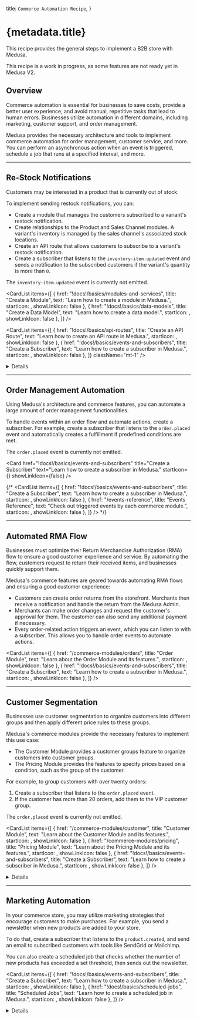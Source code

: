 
  title: `Commerce Automation Recipe`,
}

# {metadata.title}

This recipe provides the general steps to implement a B2B store with Medusa.

<Note type="soon" title="In Development">

This recipe is a work in progress, as some features are not ready yet in Medusa V2.

</Note>

## Overview

Commerce automation is essential for businesses to save costs, provide a better user experience, and avoid manual, repetitive tasks that lead to human errors. Businesses utilize automation in different domains, including marketing, customer support, and order management.

Medusa provides the necessary architecture and tools to implement commerce automation for order management, customer service, and more. You can perform an asynchronous action when an event is triggered, schedule a job that runs at a specified interval, and more.

---

## Re-Stock Notifications

Customers may be interested in a product that is currently out of stock.

To implement sending restock notifications, you can:

- Create a module that manages the customers subscribed to a variant's restock notification.
- Create relationships to the Product and Sales Channel modules. A variant's inventory is managed by the sales channel's associated stock locations.
- Create an API route that allows customers to subscribe to a variant's restock notification.
- Create a subscriber that listens to the `inventory-item.updated` event and sends a notification to the subscribed customers if the variant's quantity is more than `0`.

<Note type="soon">

The `inventory-item.updated` event is currently not emitted. 

</Note>

<CardList items={[
  {
    href: "!docs!/basics/modules-and-services",
    title: "Create a Module",
    text: "Learn how to create a module in Medusa.",
    startIcon: <AcademicCapSolid />,
    showLinkIcon: false
  },
  {
    href: "!docs!/basics/data-models",
    title: "Create a Data Model",
    text: "Learn how to create a data model.",
    startIcon: <AcademicCapSolid />,
    showLinkIcon: false
  },
]} />

<CardList items={[
  {
    href: "!docs!/basics/api-routes",
    title: "Create an API Route",
    text: "Learn how to create an API route in Medusa.",
    startIcon: <AcademicCapSolid />,
    showLinkIcon: false
  },
  {
    href: "!docs!/basics/events-and-subscribers",
    title: "Create a Subscriber",
    text: "Learn how to create a subscriber in Medusa.",
    startIcon: <AcademicCapSolid />,
    showLinkIcon: false
  },
]} className="mt-1" />

<Details summaryContent="Example">

  In this example, you'll create a Restock Notification Module with the features explained above.

  ### Create Restock Notification Module

  Start by creating the `src/modules/restock-notification` directory.

  Then, create the file `src/modules/restock-notification/models/restock-notification.ts` with the following content:

  ["5", "email", "The email of the customer to send the notification to when the item is restocked."],
  ["6", "variant_id", "The ID of the variant the customer is subscribed to."],
  ["7", "sales_channel_id", "The ID of the sales channel the customer is viewing the product variant from."]
]

  ```ts title="src/modules/restock-notification/models/restock-notification.ts" highlights={restockModelHighlights}
  import { model } from "@medusajs/utils"

  const RestockNotification = model.define("restock_notification", {
    id: model.id().primaryKey(),
    email: model.text(),
    variant_id: model.text(),
    sales_channel_id: model.text(),
  })

  export default RestockNotification
  ```

  This creates a `RestockNotification` data model with the following properties:

  - `id`: An automatically generated ID.
  - `email`: The email of the customer to send the notification to when the item is restocked.
  - `variant_id`: The ID of the variant the customer is subscribed to. This will later be used to form a relationship with the `ProductVariant` data model of the Product Module.
  - `sales_channel_id`: The ID of the sales channel the customer is viewing the product variant from. This will later be used to form a relationship with the `SalesChannel` data model of the Sales Channel Module.

  Since a variant's inventory is managed based on the locations of each sales channel, you have to specify which sales channel to check stock quantity in.

  Next, create the file `src/modules/restock-notification/migrations/Migration20240516140616.ts` with the following content:

  ```ts title="src/modules/restock-notification/migrations/Migration20240516140616.ts"
  import { Migration } from "@mikro-orm/migrations"
  
  export class Migration20240516140616 extends Migration {

    async up(): Promise<void> {
      this.addSql("create table if not exists \"restock_notification\" (\"id\" text not null, \"email\" text not null, \"variant_id\" text not null, \"sales_channel_id\" text not null, constraint \"restock_notification_pkey\" primary key (\"id\"));")
    }

    async down(): Promise<void> {
      this.addSql("drop table if exists \"restock_notification\" cascade;")
    }

  }
  ```

  You'll run the migration to reflect the changes on the database after finishing the module's definition.

  Then, create the module's main service at `src/modules/restock-notification/service.ts` with the following content:

  ```ts title="src/modules/restock-notification/service.ts"
  import { MedusaService } from "@medusajs/utils"
  import RestockNotification from "./models/restock-notification"

  class RestockNotificationModuleService extends MedusaService({
    RestockNotification,
  }){
    // TODO add custom methods
  }

  export default RestockNotificationModuleService
  ```

  The module's main service extends the service factory which generates basic management features for the `RestockNotification` data model.

  Next, create the module's definition file `src/modules/restock-notification/index.ts` with the following content:

  ```ts title="src/modules/restock-notification/index.ts"
  import RestockNotificationModuleService from "./service"
  import { Module } from "@medusajs/utils"

  export default Module("restock-notification", {
    service: RestockNotificationModuleService,
  })
  ```

  Finally, add the module to the `modules` object in `medusa-config.js`:

  ```js title="medusa-config.js"
  module.exports = defineConfig({
    // ...
    modules: {
      "restockNotificationModuleService": {
        resolve: "./modules/restock-notification",
        definition: {
          isQueryable: true,
        },
      },
    },
  })
  ```

  You can now run the module's migrations with the following command:

  ```bash npm2yarn
  npx medusa migrations run
  ```

  ### Create Restock Notification API Route

  Create the file `src/api/store/restock-notification/route.ts` with the following content:

  ```ts title="src/api/store/restock-notification/route.ts" collapsibleLines="1-13" expandButtonLabel="Show Imports"
  import type { 
    MedusaRequest, 
    MedusaResponse,
  } from "@medusajs/medusa"
  import RestockNotificationModuleService 
    from "../../../modules/restock-notification/service"

  type RestockNotificationReq = {
    email: string
    variant_id: string
    sales_channel_id: string
  }

  export async function POST(
    req: MedusaRequest<RestockNotificationReq>, 
    res: MedusaResponse
  ) {
    const restockNotificationModuleService: 
      RestockNotificationModuleService = req.scope.resolve(
        "restockNotificationModuleService"
      )

    await restockNotificationModuleService.createRestockNotifications(
      req.body
    )

    res.json({
      success: true,
    })
  }
  ```

  This creates a `POST` API route at `/store/restock-notification`. It accepts the `email`, `variant_id`, and `sales_channel_id` request body parameters and creates a restock notification.

  ### Create Inventory Item Updated Subscriber

  To handle the sending of the restock notifications, create a subscriber that listens to the `inventory-item.updated` event, then sends a notification using the Notification Module to subscribed emails.

  <Note type="soon">

  The `inventory-item.updated` event is currently not emitted.

  </Note>

  {/* To handle the sending of the restock notifications, create the file `src/subscribers/inventory-item-update.ts` with the following content: */}

  ["48", "inventoryVariantLinkService", "Retrieve an instance of the link service for the product-variant-inventory-item link module."],
  ["55", "inventoryVariantItems", "Retrieve the variants linked to the updated inventory item."],
  ["68", "restockQuery", "Assemble the query to retrieve the restock notifications with their associated variants."],
  ["81", "restockNotifications", "Retrieve the restock notifications using the query."],
  ["84", "salesChannelLocationService", "Retrieve an instance of the link service for the sales-channel-stock-location link module."],
  ["93", "salesChannelLocations", "Retrieve the stock locations linked to the restock notification's sales channel."],
  ["107", "availableQuantity", "Retrieve the available quantity of the variant in the retrieved stock locations."],
  ["116", "continue", "Only send the notification if the available quantity is greater than `0`"],
  ["119", "createNotifications", "Send the notification to the customer using the Notification Module."],
  ["122", '"test_template"', "Replace with the actual template used for sending the email."],
  ["123", "data", "The data to send along to the third-party service sending the notification."],
  ["131", "deleteRestockNotifications", "Delete the restock notification to not send the notification again."]
]

  {/* ```ts title="src/subscribers/inventory-item-update.ts" highlights={subscriberHighlights} collapsibleLines="1-20" expandButtonLabel="Show Imports"
    SubscriberArgs,
    SubscriberConfig,
  } from "@medusajs/medusa"
    IInventoryService, 
    INotificationModuleService, 
    RemoteQueryFunction,
  } from "@medusajs/types"
    ContainerRegistrationKeys, 
    Modules, 
    remoteQueryObjectFromString,
  } from "@medusajs/utils"
    RemoteLink,
  } from "@medusajs/modules-sdk"
    from "../modules/restock-notification/service"

  // subscriber function
    data,
    container,
  }: SubscriberArgs<{ id: string }>) {
    const remoteQuery: RemoteQueryFunction = container.resolve(
      ContainerRegistrationKeys.REMOTE_QUERY
    )
    const remoteLink: RemoteLink = container.resolve(
      ContainerRegistrationKeys.REMOTE_LINK
    )
    const restockNotificationModuleService: 
      RestockNotificationModuleService = container.resolve(
        "restockNotificationModuleService"
      )
    const inventoryModuleService: IInventoryService = 
      container.resolve(Modules.INVENTORY)
    const notificationModuleService: INotificationModuleService =
      container.resolve(
        Modules.NOTIFICATION
      )

    const inventoryItemId = "data" in data ? data.data.id : data.id

    const inventoryVariantLinkService = remoteLink.getLinkModule(
      Modules.PRODUCT, 
      "variant_id", 
      Modules.INVENTORY, 
      "inventory_item_id"
    )

    const inventoryVariantItems = 
      await inventoryVariantLinkService.list({
        inventory_item_id: [inventoryItemId],
      }) as {
        variant_id: string,
        inventory_item_id: string
      }[]

    if (!inventoryVariantItems.length) {
      console.log("no inventory variant items")
      return
    }

    const restockQuery = remoteQueryObjectFromString({
      entryPoint: "restock_notification",
      fields: [
        "email",
        "variant.name",
      ],
      variables: {
        filters: {
          variant_id: inventoryVariantItems[0].variant_id,
        },
      },
    })

    const restockNotifications = 
      await remoteQuery(restockQuery)

    const salesChannelLocationService = remoteLink.getLinkModule(
      Modules.SALES_CHANNEL,
      "sales_channel_id",
      Modules.STOCK_LOCATION,
      "stock_location_id"
    )

    for (const restockNotification of restockNotifications) {
      const salesChannelLocations = 
        await salesChannelLocationService.list({
          sales_channel_id: [
            restockNotification.sales_channel_id,
          ],
        }) as {
          stock_location_id: string
          sales_channel_id: string
        }[]

      if (!salesChannelLocations.length) {
        continue
      }

      const availableQuantity = await inventoryModuleService
        .retrieveAvailableQuantity(
          inventoryItemId,
          salesChannelLocations.map(
            (salesChannelLocation) => 
              salesChannelLocation.stock_location_id
          )
        )

      if (availableQuantity === 0) {
        continue
      }
      
      notificationModuleService.createNotifications({
        to: restockNotification.email,
        channel: "email",
        template: "test_template",
        data: {
          variant_id: restockNotification.variant_id,
          variant_name: restockNotification.variant.title,
          // other data...
        },
      })

      // delete the restock notification
      await restockNotificationModuleService
        .deleteRestockNotifications(restockNotification.id)
    }
  }

  // subscriber config
    event: "inventory-item.updated",
  }
  ```

  This adds a subscriber to the `inventory-item.updated` event. In the subscriber handler function, you:

  - Retrieve an instance of the link service for the product-variant-inventory-item link module.
  - Retrieve the variants linked to the updated inventory item.
  - Retrieve the restock notifications of those variants.
  - For each restock notification, you:
      - Retrieve its quantity based on the stock location associated with the restock notification's sales channel.
      - If the quantity is greater than `0`, you send a notification using the Notification Module and delete the restock notification. */}

</Details>

---

## Automated Customer Support

Customer support is essential to build a store's brand and customer loyalty. This can include integrating with third-party services or automating notifications sent to customers when changes happen related to their orders, returns, exchanges, and more.

You can use the Notification Module to send notifications when an action is triggered, such as when a customer or their order is updated.

{/* <Note title="Tip">

The [Events reference](../../events-reference/page.mdx) shows an extensive list of events triggered by the each commerce module.

</Note> */}

Medusa also provides Notification Module Providers that integrate with third-party services, such as SendGrid.

<CardList items={[
  {
    href: "/architectural-modules/notification",
    title: "Notification Module",
    text: "Learn about the Notification Module.",
    startIcon: <AcademicCapSolid />,
    showLinkIcon: false
  },
  {
    href: "!docs!/basics/events-and-subscribers",
    title: "Create Subscriber",
    text: "Learn how to create a subscriber to handle events.",
    startIcon: <AcademicCapSolid />,
    showLinkIcon: false
  },
]} />

---

## Automatic Data Synchronization

As your commerce store grows, you'll likely need to synchronize data across different systems. For example, you need to synchronize data with an ERP system or a data warehouse.

To implement that:

- Create a workflow that implements the synchronization steps, along with retry and rollback logic.
- Create a scheduled job that executes the workflow automatically at the specified time pattern.

<Card
  href="!docs!/basics/scheduled-jobs"
  title="Create a Scheduled Job"
  text="Learn how to create a scheduled job in Medusa."
  startIcon={<AcademicCapSolid />}
  showLinkIcon={false}
/>

<Details summaryContent="Example: Synchronizing products with a third-party service">

  For example, create the file `src/workflows/sync-products.ts` with the following content:

export const syncProductsWorkflowHighlight = [
  ["20", "retrieveStoreStep", "A step that retrieves the store by its ID."],
  ["36", "retrieveProductsToUpdateStep", "A step that retrieves the products to update based on a last update date."],
  ["56", "syncProductsStep", "A step to sync the product with a third-party service."],
  ["59", "productSyncModuleService", "Assuming this is a custom module's main service that provides connection to the third-party service."],
  ["63", "productsBeforeSync", "Retrieve old product data from third-party service for compensation function."],
  ["68", "sync", "Sync the product data in the third-party service."],
  ["72", "", "Pass products data before sync to compensation function."],
  ["75", "", "A compensation function to revert the sync when an error occurs."],
  ["81", "sync", "Revert the product's data in the third-party service to its old data before the synchronization."],
  ["90", "updateStoreLastSyncStep", "A step to update the `last_sync_data` of the store."],
  ["96", "prevLastSyncDate", "Retrieve the previous value of `last_sync_date` to pass it to compensation function."],
  ["98", "update", "Update the `last_sync_date` of the store."],
  ["106", "", "Pass previous last sync date to compensation function."],
  ["109", "", "A compensation function to revert the update of `last_sync_data` if an error occurs."],
  ["125", "syncProductsWorkflow", "Define the workflow that uses the above steps."]
]

  ```ts title="src/workflows/sync-products.ts" highlights={syncProductsWorkflowHighlight} collapsibleLines="1-16" expandButtonLabel="Show Imports"
    ModuleRegistrationName
  } from "@medusajs/modules-sdk"
    IProductModuleService, 
    IStoreModuleService, 
    ProductDTO, 
    StoreDTO
  } from "@medusajs/types"
    StepResponse, 
    createStep, 
    createWorkflow
  } from "@medusajs/workflows-sdk"

  type RetrieveStoreStepInput = {
    id: string
  }

  const retrieveStoreStep = createStep(
    "retrieve-store-step",
    async ({ id }: RetrieveStoreStepInput, { container }) => {
      const storeModuleService: IStoreModuleService = 
        container.resolve(ModuleRegistrationName.STORE)

      const store = await storeModuleService.retrieveStore(id)

      return new StepResponse({ store })
    }
  )

  type RetrieveProductsToUpdateStepInput = {
    last_sync_date?: string
  }

  const retrieveProductsToUpdateStep = createStep(
    "retrieve-products-to-update-step",
    async ({ last_sync_date }: RetrieveProductsToUpdateStepInput, { container }) => {
      const productModuleService: IProductModuleService = 
        container.resolve(ModuleRegistrationName.PRODUCT)

      const products = await productModuleService.listProducts({
        updated_at: {
          $gt: last_sync_date,
        },
      })

      return new StepResponse({ products })
    }
  )

  type SyncProductsStepInput = {
    products: ProductDTO[]
  }

  const syncProductsStep = createStep(
    "sync-products-step",
    async ({ products }: SyncProductsStepInput, { container }) => {
      const productSyncModuleService = container.resolve(
        "productSyncModuleService"
      )

      const productsBeforeSync = await productSyncModuleService.listProductSyncs({
        id: products.map((product) => product.id),
      })

      for (const product of products) {
        await productSyncModuleService.sync(product)
      }

      return new StepResponse({}, {
        products: productsBeforeSync,
      })
    }, 
    async ({ products }, { container }) => {
      const productSyncModuleService = container.resolve(
        "productSyncModuleService"
      )

      for (const product of products) {
        await productSyncModuleService.sync(product)
      }
    }
  )

  type UpdateStoreLastSyncStepInput = {
    store: StoreDTO
  }

  const updateStoreLastSyncStep = createStep(
    "update-store-last-sync-step",
    async ({ store }: UpdateStoreLastSyncStepInput, { container }) => {
      const storeModuleService: IStoreModuleService = 
        container.resolve(ModuleRegistrationName.STORE)

      const prevLastSyncDate = store.metadata.last_sync_date

      await storeModuleService.updateStores(store.id, {
        metadata: {
          last_sync_date: (new Date()).toString(),
        },
      })

      return new StepResponse({}, {
        id: store.id,
        last_sync_date: prevLastSyncDate,
      })
    },
    async ({ id, last_sync_date }, { container }) => {
      const storeModuleService: IStoreModuleService = 
        container.resolve(ModuleRegistrationName.STORE)

      await storeModuleService.updateStores(id, {
        metadata: {
          last_sync_date,
        },
      })
    }
  )

  type SyncProductsWorkflowInput = {
    store_id: string
  }

    SyncProductsWorkflowInput, {}
    >(
      "sync-products-workflow",
      function ({ store_id }: SyncProductsWorkflowInput) {
        const { store } = retrieveStoreStep({
          id: store_id,
        })

        const { products } = retrieveProductsToUpdateStep({
          last_sync_date: store.metadata.last_sync_date,
        })

        syncProductsStep({
          products,
        })

        updateStoreLastSyncStep({
          store,
        })
      }
    )
  ```

  This creates a workflow with the following steps:

  1. Retrieve the store by its ID.
  2. Retrieve products to update based on the last date and time the products were synced. The last sync date is retrieved from the store's `metadata` property.
  3. Sync the retrieved products with a third-party service. It's assumed that the connection to the third-party service is implemented within a custom module's main service.
  4. Update the last sync date of the store to the current date.

  Then, create a scheduled job at `src/jobs/sync-products.ts` that executes the workflow at the specified interval:

  ```ts
    syncProductsWorkflow,
  } from "../workflows/sync-products"

    container: MedusaContainer
  ) {
    await syncProductsWorkflow(container)
    .run({
      input: {
        name: "John",
      },
    })
  }

    name: "sync-products",
    // execute every minute
    schedule: "0 0 * * *",
    numberOfExecutions: 3,
  }
  ```

</Details>

---

## Order Management Automation

Using Medusa's architecture and commerce features, you can automate a large amount of order management functionalities.

To handle events within an order flow and automate actions, create a subscriber. For example, create a subscriber that listens to the `order.placed` event and automatically creates a fulfillment if predefined conditions are met.

<Note type="soon">

The `order.placed` event is currently not emitted.

</Note>

<Card
  href="!docs!/basics/events-and-subscribers"
  title="Create a Subscriber"
  text="Learn how to create a subscriber in Medusa."
  startIcon={<AcademicCapSolid />}
  showLinkIcon={false}
/>

{/* <CardList items={[
  {
    href: "!docs!/basics/events-and-subscribers",
    title: "Create a Subscriber",
    text: "Learn how to create a subscriber in Medusa.",
    startIcon: <AcademicCapSolid />,
    showLinkIcon: false
  },
  {
    href: "/events-reference",
    title: "Events Reference",
    text: "Check out triggered events by each commerce module.",
    startIcon: <AcademicCapSolid />,
    showLinkIcon: false
  },
]} /> */}

---

## Automated RMA Flow

Businesses must optimize their Return Merchandise Authorization (RMA) flow to ensure a good customer experience and service. By automating the flow, customers request to return their received items, and businesses quickly support them.

Medusa's commerce features are geared towards automating RMA flows and ensuring a good customer experience:

- Customers can create order returns from the storefront. Merchants then receive a notification and handle the return from the Medusa Admin.
- Merchants can make order changes and request the customer's approval for them. The customer can also send any additional payment if necessary.
- Every order-related action triggers an event, which you can listen to with a subscriber. This allows you to handle order events to automate actions.

<CardList items={[
  {
    href: "/commerce-modules/orders",
    title: "Order Module",
    text: "Learn about the Order Module and its features.",
    startIcon: <AcademicCapSolid />,
    showLinkIcon: false
  },
  {
    href: "!docs!/basics/events-and-subscribers",
    title: "Create a Subscriber",
    text: "Learn how to create a subscriber in Medusa.",
    startIcon: <AcademicCapSolid />,
    showLinkIcon: false
  },
]} />

---

## Customer Segmentation

Businesses use customer segmentation to organize customers into different groups and then apply different price rules to these groups.

Medusa's commerce modules provide the necessary features to implement this use case:

- The Customer Module provides a customer groups feature to organize customers into customer groups.
- The Pricing Module provides the features to specify prices based on a condition, such as the group of the customer.

For example, to group customers with over twenty orders:

1. Create a subscriber that listens to the `order.placed` event.
2. If the customer has more than 20 orders, add them to the VIP customer group.

<Note type="soon">

The `order.placed` event is currently not emitted.

</Note>

<CardList items={[
  {
    href: "/commerce-modules/customer",
    title: "Customer Module",
    text: "Learn about the Customer Module and its features.",
    startIcon: <AcademicCapSolid />,
    showLinkIcon: false
  },
  {
    href: "/commerce-modules/pricing",
    title: "Pricing Module",
    text: "Learn about the Pricing Module and its features.",
    startIcon: <AcademicCapSolid />,
    showLinkIcon: false
  },
  {
    href: "!docs!/basics/events-and-subscribers",
    title: "Create a Subscriber",
    text: "Learn how to create a subscriber in Medusa.",
    startIcon: <AcademicCapSolid />,
    showLinkIcon: false
  },
]} />

<Details summaryContent="Example: Add customer to VIP group">

  Here’s an example of a subscriber that listens to the `order.placed` event and checks whether the customer should be added to the VIP customer group based on their number of orders:

  <Note type="soon">

  The `order.placed` event is currently not emitted.

  </Note>

  ```ts title="src/subscribers/add-custom-to-vip.ts" collapsibleLines="1-12" expandButtonLabel="Show Imports"
    SubscriberArgs,
    SubscriberConfig,
  } from "@medusajs/medusa"
    ModuleRegistrationName,
  } from "@medusajs/modules-sdk"
    ICustomerModuleService, 
    IOrderModuleService,
  } from "@medusajs/types"

    data,
    container,
  }: SubscriberArgs<{ id: string }>) {
    const orderId = "data" in data ? data.data.id : data.id

    const orderModuleService: IOrderModuleService = container
      .resolve(ModuleRegistrationName.ORDER)

    const customerModuleService: 
      ICustomerModuleService = container.resolve(
        ModuleRegistrationName.CUSTOMER
      )

    // check if VIP group exists
    const vipGroup = await customerModuleService
      .listCustomerGroups({
        name: "VIP",
      }, {
        relations: ["customers"],
      })

    if (!vipGroup.length) {
      return
    }

    // retrieve the order
    const order = await orderModuleService.retrieveOrder(orderId)

    if (!order || 
      !order.customer_id || 
      vipGroup[0].customers.find(
        (customer) => customer.id === order.customer_id
      ) !== undefined) {
      return
    }

    const [, count] = await orderModuleService.listAndCountOrders({
      customer_id: order.customer_id,
    })

    if (count < 20) {
      return
    }

    // add customer to VIP group
    await customerModuleService.addCustomerToGroup({
      customer_group_id: vipGroup[0].id,
      customer_id: order.customer_id,
    })
  }

    event: "order.placed",
  }
  ```

</Details>
    

---

## Marketing Automation

In your commerce store, you may utilize marketing strategies that encourage customers to make purchases. For example, you send a newsletter when new products are added to your store.

To do that, create a subscriber that listens to the `product.created`, and send an email to subscribed customers with tools like SendGrid or Mailchimp.

You can also create a scheduled job that checks whether the number of new products has exceeded a set threshold, then sends out the newsletter.

<CardList items={[
  {
    href: "!docs!/basics/events-and-subscribers",
    title: "Create a Subscriber",
    text: "Learn how to create a subscriber in Medusa.",
    startIcon: <AcademicCapSolid />,
    showLinkIcon: false
  },
  {
    href: "!docs!/basics/scheduled-jobs",
    title: "Scheduled Jobs",
    text: "Learn how to create a scheduled job in Medusa.",
    startIcon: <AcademicCapSolid />,
    showLinkIcon: false
  },
]} />

<Details summaryContent="Example: Sending a newsletter email after adding ten products">

  For example, create the file `src/subscribers/send-products-newsletter.ts` with the following content:

export const newsletterHighlights = [
  ["33", "store", "Retrieve the first store in the application."],
  ["35", "products", "Retrieve the products created since the last newsletter send date."],
  ["41", "", "Check whether more than 10 products have been created before proceeding."],
  ["45", "customers", "Retrieve all customers, assuming they're considered subscribed."],
  ["47", "createNotifications", "Send a notification (newsletter) to each customer using the Notification Module."],
  ["50", '"email"', "Send the notification through the email channel."],
  ["51", '"newsletter_template"', "Specify the template name in the third-party service (for example, SendGrid)."],
  ["53", "products", "Pass the created products to the template."],
  ["58", "updateStores", "Update the store's `last_newsletter_send_date` property with the current date."]
]

  ```ts title="src/subscribers/send-products-newsletter.ts" highlights={newsletterHighlights} collapsibleLines="1-14" expandButtonLabel="Show Imports"
    SubscriberArgs,
    SubscriberConfig,
  } from "@medusajs/medusa"
    ModuleRegistrationName,
  } from "@medusajs/modules-sdk"
    ICustomerModuleService, 
    IProductModuleService, 
    IStoreModuleService,
    INotificationModuleService,
  } from "@medusajs/types"

    data,
    container,
  }: SubscriberArgs<{ id: string }>) {
    const productModuleService: IProductModuleService = 
      container.resolve(ModuleRegistrationName.PRODUCT)

    const storeModuleService: IStoreModuleService = 
      container.resolve(ModuleRegistrationName.STORE)

    const customerModuleService: ICustomerModuleService = 
      container.resolve(ModuleRegistrationName.CUSTOMER)

    const notificationModuleService:
    INotificationModuleService = container.resolve(
        ModuleRegistrationName.NOTIFICATION
      )

    const store = (await storeModuleService.listStores())[0]

    const products = await productModuleService.listProducts({
      created_at: {
        $gt: store.metadata.last_newsletter_send_date,
      },
    })

    if (products.length < 10) {
      return
    }

    const customers = await customerModuleService.listCustomers()

    await notificationModuleService.createNotifications(
      customers.map((customer) => ({
        to: customer.email,
        channel: "email",
        template: "newsletter_template",
        data: {
          products,
        },
      }))
    )

    await storeModuleService.updateStores(store.id, {
      metadata: {
        last_newsletter_send_date: (new Date()).toString(),
      },
    })
  }

    event: "product.created",
  }
  ```

  In the subscriber function, you:

  1. Retrieve the first store in our application.
  2. Retrieve products created since the last time a newsletter is sent. The last send date is stored in the store's `metadata` property.
  3. If the count of last created products is less than 10, stop execution.
  4. Retrieve all customers. Here, it's assumed that all customers are considered subscribed for simplicity.
  5. Use the Notification Module to send a notification to the customer. This uses the Notification Module Provider configured for the `email` channel.
  6. Update the store's `last_newsletter_send_date` with the current date.

</Details>
